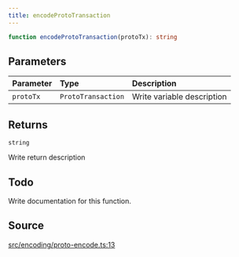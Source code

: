 ```yaml
---
title: encodeProtoTransaction
---
```


```ts
function encodeProtoTransaction(protoTx): string
```

## Parameters

| Parameter | Type | Description |
| :------ | :------ | :------ |
| `protoTx` | `ProtoTransaction` | Write variable description |

## Returns

`string`

Write return description

## Todo

Write documentation for this function.

## Source

[src/encoding/proto-encode.ts:13](https://github.com/dominant-strategies/quais-6.js/blob/95934f9b18ff90a0666dd9772179b612f2ad5510/src/encoding/proto-encode.ts#L13)
